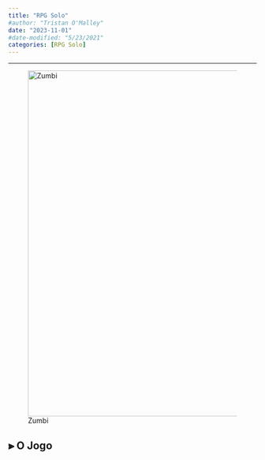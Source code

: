 ```yaml
---
title: "RPG Solo"
#author: "Tristan O'Malley"
date: "2023-11-01"
#date-modified: "5/23/2021"
categories: [RPG Solo]
---
```


<!-- ![](thumbnail.jpg) -->

- - -

![Zumbi](../img/quill-01.jpg){#fig-eemp width=700px}

## ⫸ O Jogo